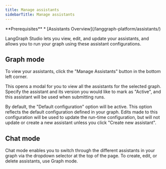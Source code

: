 ```yaml
---
title: Manage assistants
sidebarTitle: Manage assistants
---
```

<Info>
**Prerequisites**
* [Assistants Overview](/langgraph-platform/assistants/)
</Info>

LangGraph Studio lets you view, edit, and update your assistants, and allows you to run your graph using these assistant configurations.

## Graph mode

To view your assistants, click the "Manage Assistants" button in the bottom left corner.

This opens a modal for you to view all the assistants for the selected graph. Specify the assistant and its version you would like to mark as "Active", and this assistant will be used when submitting runs.

By default, the "Default configuration" option will be active. This option reflects the default configuration defined in your graph. Edits made to this configuration will be used to update the run-time configuration, but will not update or create a new assistant unless you click "Create new assistant".

## Chat mode

Chat mode enables you to switch through the different assistants in your graph via the dropdown selector at the top of the page. To create, edit, or delete assistants, use Graph mode.
